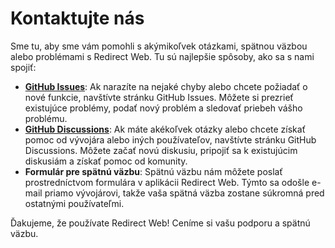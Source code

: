 # Kontaktujte nás

Sme tu, aby sme vám pomohli s akýmikoľvek otázkami, spätnou väzbou alebo problémami s Redirect Web. Tu sú najlepšie spôsoby, ako sa s nami spojiť:

- **[GitHub Issues](https://github.com/mshibanami/RedirectWeb/issues)**: Ak narazíte na nejaké chyby alebo chcete požiadať o nové funkcie, navštívte stránku GitHub Issues. Môžete si prezrieť existujúce problémy, podať nový problém a sledovať priebeh vášho problému.
- **[GitHub Discussions](https://github.com/mshibanami/RedirectWeb/discussions)**: Ak máte akékoľvek otázky alebo chcete získať pomoc od vývojára alebo iných používateľov, navštívte stránku GitHub Discussions. Môžete začať novú diskusiu, pripojiť sa k existujúcim diskusiám a získať pomoc od komunity.
- **Formulár pre spätnú väzbu**: Spätnú väzbu nám môžete poslať prostredníctvom formulára v aplikácii Redirect Web. Týmto sa odošle e-mail priamo vývojárovi, takže vaša spätná väzba zostane súkromná pred ostatnými používateľmi.

Ďakujeme, že používate Redirect Web! Ceníme si vašu podporu a spätnú väzbu.
